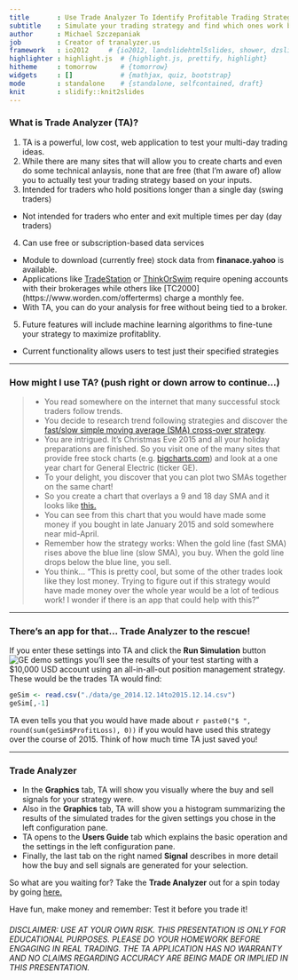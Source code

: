 ```yaml
---
title       : Use Trade Analyzer To Identify Profitable Trading Strategies
subtitle    : Simulate your trading strategy and find which ones work best
author      : Michael Szczepaniak
job         : Creator of tranalyzer.us
framework   : io2012     # {io2012, landslidehtml5slides, shower, dzslides, ...}
highlighter : highlight.js  # {highlight.js, prettify, highlight}
hitheme     : tomorrow      # {tomorrow}
widgets     : []            # {mathjax, quiz, bootstrap}
mode        : standalone    # {standalone, selfcontained, draft}
knit        : slidify::knit2slides
---
```


<style type="text/css">
body {background:grey transparent;
}
</style>

### What is Trade Analyzer (TA)?

1. TA is a powerful, low cost, web application to test your multi-day trading ideas.
2. While there are many sites that will allow you to create charts and even do some technical anlaysis, none that are free (that I'm aware of) allow you to actually test your trading strategy based on your inputs.
3. Intended for traders who hold positions longer than a single day (swing traders)
  - Not intended for traders who enter and exit multiple times per day (day traders)
4. Can use free or subscription-based data services
  - Module to download (currently free) stock data from <b>finanace.yahoo</b> is available.
  - Applications like [TradeStation](http://www.tradestation.com/products/stocks-and-etfs/pricing) or [ThinkOrSwim](https://www.thinkorswim.com/t/innovation.html) require opening accounts with their brokerages while others like [TC2000] (https://www.worden.com/offerterms) charge a monthly fee.
  - With TA, you can do your analysis for free without being tied to a broker.
5. Future features will include machine learning algorithms to fine-tune your strategy to maximize profitablity.
  - Current functionality allows users to test just their specified strategies

--- 

### How might I use TA? (push right or down arrow to continue...)

> * You read somewhere on the internet that many successful stock traders follow trends.
> * You decide to research trend following strategies and discover the [fast/slow simple moving average (SMA) cross-over strategy](http://www.onlinetradingconcepts.com/TechnicalAnalysis/MASimple2.html).
> * You are intrigued.  It's Christmas Eve 2015 and all your holiday preparations are finished.  So you visit one of the many sites that provide free stock charts (e.g. [bigcharts.com](http://bigcharts.marketwatch.com)) and look at a one year chart for General Electric (ticker GE).
> * To your delight, you discover that you can plot two SMAs together on the same chart!
> * So you create a chart that overlays a 9 and 18 day SMA and it looks like [this.](./assets/img/geYtd2015.12.24.jpg)
> * You can see from this chart that you would have made some money if you bought in late January 2015 and sold somewhere near mid-April.
  - Remember how the strategy works: When the gold line (fast SMA) rises above the blue line (slow SMA), you buy.  When the gold line drops below the blue line, you sell.
> * You think... "This is pretty cool, but some of the other trades look like they lost money.  Trying to figure out if this strategy would have made money over the whole year would be a lot of tedious work!  I wonder if there is an app that could help with this?"

--- 

### There's an app for that... Trade Analyzer to the rescue!

If you enter these settings into TA and click the <b>Run Simulation</b> button
<img src="./assets/img/ge_demo-settings.jpg" alt="GE demo settings">
you'll see the results of your test starting with a $10,000 USD account using an all-in-all-out position management strategy.  These would be the trades TA would find:

```r
geSim <- read.csv("./data/ge_2014.12.14to2015.12.14.csv")
geSim[,-1]
```
TA even tells you that you would have made about `r paste0("$ ", round(sum(geSim$ProfitLoss), 0))` if you would have used this strategy over the course of 2015.  Think of how much time TA just saved you!


--- 

### Trade Analyzer 

* In the **Graphics** tab, TA will show you visually where the buy and sell signals for your strategy were.
* Also in the **Graphics** tab, TA will show you a histogram summarizing the results of the simulated trades for the given settings you chose in the left configuration pane.
* TA opens to the **Users Guide** tab which explains the basic operation and the settings in the left configuration pane.
* Finally, the last tab on the right named **Signal** describes in more detail how the buy and sell signals are generated for your selection.  

So what are you waiting for?  Take the **Trade Analyzer** out for a spin today by going [here.](https://michael-szczepaniak.shinyapps.io/tranalyzer)

Have fun, make money and remember: Test it before you trade it!  

###### DISCLAIMER:  USE AT YOUR OWN RISK.  THIS PRESENTATION IS ONLY FOR EDUCATIONAL PURPOSES.  PLEASE DO YOUR HOMEWORK BEFORE ENGAGING IN REAL TRADING.  THE TA APPLICATION HAS NO WARRANTY AND NO CLAIMS REGARDING ACCURACY ARE BEING MADE OR IMPLIED IN THIS PRESENTATION.